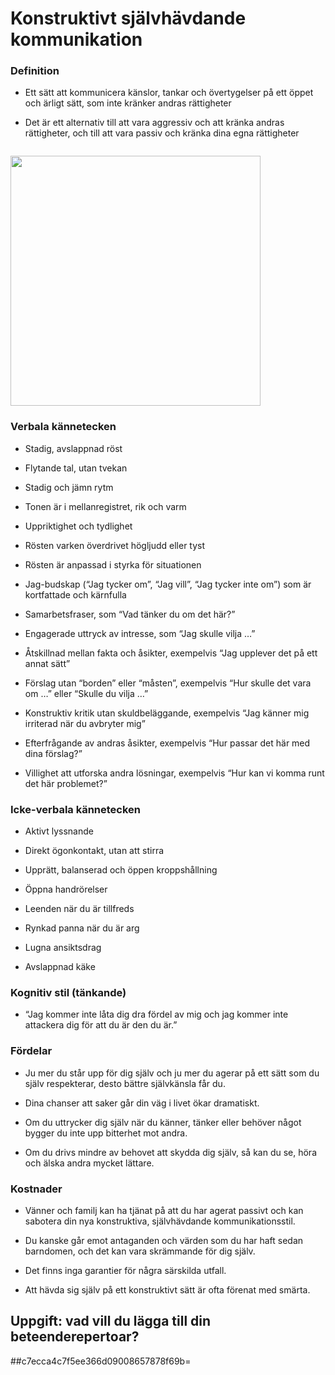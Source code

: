 # Konstruktivt självhävdande kommunikation

### Definition

-   Ett sätt att kommunicera känslor, tankar och övertygelser på ett
    öppet och ärligt sätt, som inte kränker andras rättigheter

-   Det är ett alternativ till att vara aggressiv och att kränka andras
    rättigheter, och till att vara passiv och kränka dina egna
    rättigheter

![](/sites/respekt/media/image/canvas-konstruktiv-slinga-X.svg){style="width: 400px; height: 400px; margin: 1em 0px 0px;"}

### Verbala kännetecken

-   Stadig, avslappnad röst

-   Flytande tal, utan tvekan

-   Stadig och jämn rytm

-   Tonen är i mellanregistret, rik och varm

-   Uppriktighet och tydlighet

-   Rösten varken överdrivet högljudd eller tyst

-   Rösten är anpassad i styrka för situationen

-   Jag-budskap ("Jag tycker om", "Jag vill", "Jag tycker inte om") som
    är kortfattade och kärnfulla

-   Samarbetsfraser, som "Vad tänker du om det här?"

-   Engagerade uttryck av intresse, som "Jag skulle vilja ..."

-   Åtskillnad mellan fakta och åsikter, exempelvis "Jag upplever det på
    ett annat sätt"

-   Förslag utan "borden" eller "måsten", exempelvis "Hur skulle det
    vara om ..." eller "Skulle du vilja ..."

-   Konstruktiv kritik utan skuldbeläggande, exempelvis "Jag känner mig
    irriterad när du avbryter mig"

-   Efterfrågande av andras åsikter, exempelvis "Hur passar det här med
    dina förslag?"

-   Villighet att utforska andra lösningar, exempelvis "Hur kan vi komma
    runt det här problemet?"

### Icke-verbala kännetecken

-   Aktivt lyssnande

-   Direkt ögonkontakt, utan att stirra

-   Upprätt, balanserad och öppen kroppshållning

-   Öppna handrörelser

-   Leenden när du är tillfreds

-   Rynkad panna när du är arg

-   Lugna ansiktsdrag

-   Avslappnad käke

### Kognitiv stil (tänkande)

-   "Jag kommer inte låta dig dra fördel av mig och jag kommer inte
    attackera dig för att du är den du är."

### Fördelar

-   Ju mer du står upp för dig själv och ju mer du agerar på ett sätt
    som du själv respekterar, desto bättre självkänsla får du.

-   Dina chanser att saker går din väg i livet ökar dramatiskt.

-   Om du uttrycker dig själv när du känner, tänker eller behöver något
    bygger du inte upp bitterhet mot andra.

-   Om du drivs mindre av behovet att skydda dig själv, så kan du se,
    höra och älska andra mycket lättare.

### Kostnader

-   Vänner och familj kan ha tjänat på att du har agerat passivt och kan
    sabotera din nya konstruktiva, självhävdande kommunikationsstil.

-   Du kanske går emot antaganden och värden som du har haft sedan
    barndomen, och det kan vara skrämmande för dig själv.

-   Det finns inga garantier för några särskilda utfall.

-   Att hävda sig själv på ett konstruktivt sätt är ofta förenat med
    smärta.

## Uppgift: vad vill du lägga till din beteenderepertoar?

##c7ecca4c7f5ee366d09008657878f69b=
